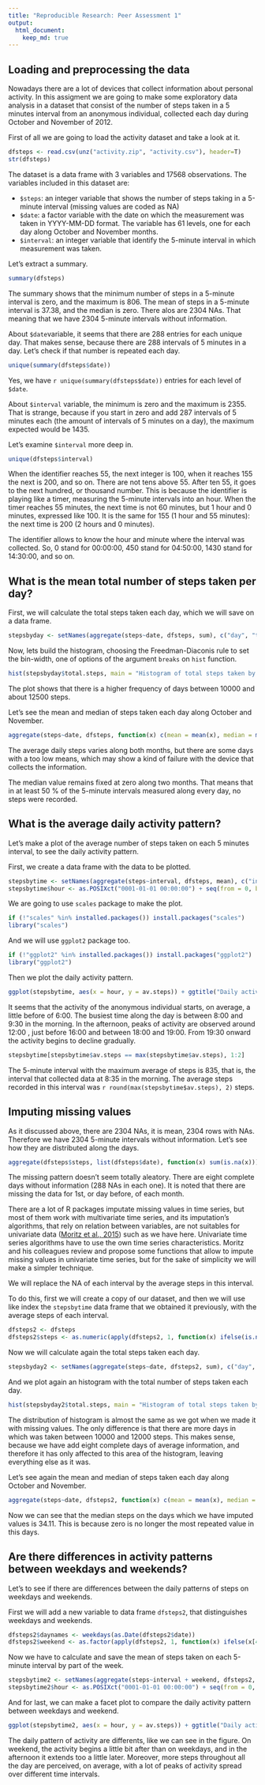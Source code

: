 ```yaml
---
title: "Reproducible Research: Peer Assessment 1"
output: 
  html_document:
    keep_md: true
---
```



## Loading and preprocessing the data

Nowadays there are a lot of devices that collect information about personal activity. In this assigment we are going to make some exploratory data analysis in a dataset that consist of the number of steps taken in a 5 minutes interval from an anonymous individual, collected each day during October and November of 2012.

First of all we are going to load the activity dataset and take a look at it.

```r
dfsteps <- read.csv(unz("activity.zip", "activity.csv"), header=T)
str(dfsteps)
```

The dataset is a data frame with 3 variables and 17568 observations. The variables included in this dataset are:

- `$steps`: an integer variable that shows the number of steps taking in a 5-minute interval (missing values are coded as NA)
- `$date`: a factor variable with the date on which the measurement was taken in YYYY-MM-DD format. The variable has 61 levels, one for each day along October and November months.
- `$interval`: an integer variable that identify the 5-minute interval in which measurement was taken.

Let's extract a summary.

```r
summary(dfsteps)
```

The summary shows that the minimum number of steps in a 5-minute interval is zero, and the maximum is 806. The mean of steps in a 5-minute interval is 37.38, and the median is zero. There alos are 2304 NAs. That meaning that we have 2304 5-minute intervals without information.

About `$date`variable, it seems that there are 288 entries for each unique day. That makes sense, because there are 288 intervals of 5 minutes in a day. Let's check if that number is repeated each day.

```r
unique(summary(dfsteps$date))
```

Yes, we have `r unique(summary(dfsteps$date))` entries for each level of `$date`.

About `$interval` variable, the minimum is zero and the maximum is 2355. That is strange, because if you start in zero and add 287 intervals of 5 minutes each (the amount of intervals of 5 minutes on a day), the maximum expected would be 1435.

Let's examine `$interval` more deep in.

```r
unique(dfsteps$interval)
```

When the identifier reaches 55, the next integer is 100, when it reaches 155 the next is 200, and so on. There are not tens above 55. After ten 55, it goes to the next hundred, or thousand number. This is because the identifier is playing like a timer, measuring the 5-minute intervals into an hour. When the timer reaches 55 minutes, the next time is not 60 minutes, but 1 hour and 0 minutes, expressed like 100. It is the same for 155 (1 hour and 55 minutes): the next time is 200 (2 hours and 0 minutes).

The identifier allows to know the hour and minute where the interval was collected. So, 0 stand for 00:00:00, 450 stand for 04:50:00, 1430 stand for 14:30:00, and so on.



## What is the mean total number of steps taken per day?

First, we will calculate the total steps taken each day, which we will save on a data frame.

```r
stepsbyday <- setNames(aggregate(steps~date, dfsteps, sum), c("day", "total.steps"))
```

Now, lets build the histogram, choosing the Freedman-Diaconis rule to set the bin-width, one of options of the argument `breaks` on `hist` function. 

```r
hist(stepsbyday$total.steps, main = "Histogram of total steps taken by day", xlab = "Daily total steps", ylim = c(0, 25), las = 1, breaks = "FD", col = "darkslategray4", border = "darkslategray4")
```

The plot shows that there is a higher frequency of days between 10000 and about 12500 steps.

Let's see the mean and median of steps taken each day along October and November.

```r
aggregate(steps~date, dfsteps, function(x) c(mean = mean(x), median = median(x)), na.action = NULL)
```

The average daily steps varies along both months, but there are some days with a too low means, which may show a kind of failure with the device that collects the information.

The median value remains fixed at zero along two months. That means that in at least 50 % of the 5-minute intervals measured along every day, no steps were recorded.



## What is the average daily activity pattern?

Let's make a plot of the average number of steps taken on each 5 minutes interval, to see the daily activity pattern.

First, we create a data frame with the data to be plotted.

```r
stepsbytime <- setNames(aggregate(steps~interval, dfsteps, mean), c("interval", "av.steps"))
stepsbytime$hour <- as.POSIXct("0001-01-01 00:00:00") + seq(from = 0, by = 5, length.out = 288)*60
```

We are going to use `scales` package to make the plot.
```r
if (!"scales" %in% installed.packages()) install.packages("scales")
library("scales")
```

And we will use `ggplot2` package too. 

```r
if (!"ggplot2" %in% installed.packages()) install.packages("ggplot2")
library("ggplot2")
```

Then we plot the daily activity pattern.

```r
ggplot(stepsbytime, aes(x = hour, y = av.steps)) + ggtitle("Daily activity pattern") + xlab("Time") + ylab("Average steps") + geom_line() + scale_x_datetime(breaks=date_breaks("1 hour"), labels = date_format("%H"))
```

It seems that the activity of the anonymous individual starts, on average, a little before of 6:00. The busiest time along the day is between 8:00 and 9:30 in the morning. In the afternoon, peaks of activity are observed around 12:00 , just before 16:00 and between 18:00 and 19:00. From 19:30 onward the activity begins to decline gradually.

```r
stepsbytime[stepsbytime$av.steps == max(stepsbytime$av.steps), 1:2]
```

The 5-minute interval with the maximum average of steps is 835, that is, the interval that collected data at 8:35 in the morning. The average steps recorded in this interval was `r round(max(stepsbytime$av.steps), 2)` steps.



## Imputing missing values

As it discussed above, there are 2304 NAs, it is mean, 2304 rows with NAs. Therefore we have 2304 5-minute intervals without information. Let's see how they are distributed along the days.

```r
aggregate(dfsteps$steps, list(dfsteps$date), function(x) sum(is.na(x)))
```

The missing pattern doesn't seem totally aleatory. There are eight complete days without information (288 NAs in each one). It is noted that there are missing the data for 1st, or day before, of each month.

There are a lot of R packages imputate missing values in time series, but most of them work with multivariate time series, and its imputation's algorithms, that rely on relation between variables, are not suitables for univariate data ([Moritz et al., 2015](https://arxiv.org/abs/1510.03924v1)) such as we have here. Univariate time series algorithms have to use the own time series characteristics. Moritz and his colleagues review and propose some functions that allow to impute missing values in univariate time series, but for the sake of simplicity we will make a simpler technique.

We will replace the NA of each interval by the average steps in this interval.

To do this, first we will create a copy of our dataset, and then we will use like index the `stepsbytime` data frame that we obtained it previously, with the average steps of each interval.  

```r
dfsteps2 <- dfsteps
dfsteps2$steps <- as.numeric(apply(dfsteps2, 1, function(x) ifelse(is.na(x[1]), stepsbytime$av.steps[stepsbytime$interval == as.numeric(x[3])], x[1])))
```

Now we will calculate again the total steps taken each day.

```r
stepsbyday2 <- setNames(aggregate(steps~date, dfsteps2, sum), c("day", "total.steps"))
```

And we plot again an histogram with the total number of steps taken each day.

```r
hist(stepsbyday2$total.steps, main = "Histogram of total steps taken by day\n(with imputate missing values)", xlab = "Daily total steps", ylim = c(0, 25), las = 1, breaks = "FD", col = "darkslategray4", border = "darkslategray4")
```

The distribution of histogram is almost the same as we got when we made it with missing values. The only difference is that there are more days in which was taken between 10000 and 12000 steps. This makes sense, because we have add eight complete days of average information, and therefore it has only affected to this area of the histogram, leaving everything else as it was.

Let's see again the mean and median of steps taken each day along October and November.

```r
aggregate(steps~date, dfsteps2, function(x) c(mean = mean(x), median = median(x)), na.action = NULL)
```
Now we can see that the median steps on the days which we have imputed values is 34.11. This is because zero is no longer the most repeated value in this days.



## Are there differences in activity patterns between weekdays and weekends?

Let's to see if there are differences between the daily patterns of steps on weekdays and weekends.

First we will add a new variable to data frame `dfsteps2`, that distinguishes weekdays and weekends.

```r
dfsteps2$daynames <- weekdays(as.Date(dfsteps2$date))
dfsteps2$weekend <- as.factor(apply(dfsteps2, 1, function(x) ifelse(x[4] %in% c('Monday', 'Tuesday', 'Wednesday', 'Thursday', 'Friday'), "Weekday", "Weekend")))
```

Now we have to calculate and save the mean of steps taken on each 5-minute interval by part of the week.

```r
stepsbytime2 <- setNames(aggregate(steps~interval + weekend, dfsteps2, mean), c("interval", "weekend", "av.steps"))
stepsbytime2$hour <- as.POSIXct("0001-01-01 00:00:00") + seq(from = 0, by = 5, length.out = 288)*60
```

And for last, we can make a facet plot to compare the daily activity pattern between weekdays and weekend.

```r
ggplot(stepsbytime2, aes(x = hour, y = av.steps)) + ggtitle("Daily activity pattern by part of the week") + xlab("Time") + ylab("Average steps") + geom_line() + scale_x_datetime(breaks=date_breaks("1 hour"), labels = date_format("%H")) + facet_grid(weekend ~ .)
```

The daily pattern of activity are differents, like we can see in the figure. On weekend, the activity begins a little bit after than on weekdays, and in the afternoon it extends too a little later. Moreover, more steps throughout all the day are perceived, on average, with a lot of peaks of activity spread over different time intervals.

